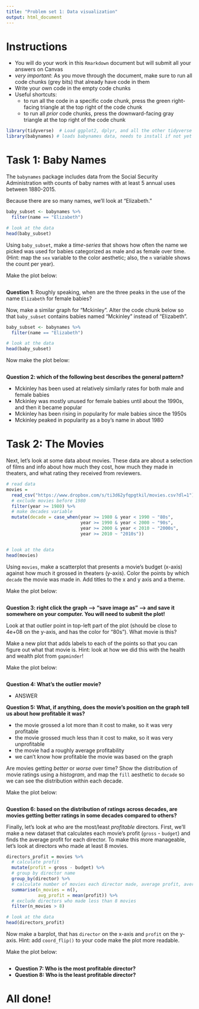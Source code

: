 ```yaml
---
title: "Problem set 1: Data visualization"
output: html_document
---
```



# Instructions


- You will do your work in this `Rmarkdown` document but will submit all your answers on Canvas
- *very important*: As you move through the document, make sure to run all code chunks (grey bits) that already have code in them
- Write your own code in the empty code chunks
- Useful shortcuts: 
    - to run all the code in a specific code chunk, press the green right-facing triangle at the top right of the code chunk
    - to run all *prior* code chunks, press the downward-facing gray triangle at the top right of the code chunk




```r
library(tidyverse)  # Load ggplot2, dplyr, and all the other tidyverse packages
library(babynames) # loads babynames data, needs to install if not yet installed
```


# Task 1: Baby Names


The `babynames` package includes data from the Social Security Administration with counts of baby names with at least 5 annual uses between 1880-2015.

Because there are so many names, we'll look at "Elizabeth."


```r
baby_subset <- babynames %>%
  filter(name == "Elizabeth")

# look at the data
head(baby_subset)
```


Using `baby_subset`, make a *time-series* that shows how often the name we picked was used for babies categorized as male and as female over time. (Hint: map the `sex` variable to the color aesthetic; also, the `n` variable shows the count per year). 


Make the plot below:


```r

```


**Question 1**: Roughly speaking, when are the three peaks in the use of the name `Elizabeth` for female babies?



Now, make a similar graph for "Mckinley". Alter the code chunk below so that `baby_subset` contains babies named "Mckinley" instead of "Elizabeth". 


```r
baby_subset <- babynames %>%
  filter(name == "Elizabeth")

# look at the data
head(baby_subset)
```


Now make the plot below: 


```r


```


**Question 2: which of the following best describes the general pattern?**

- Mckinley has been used at relatively similarly rates for both male and female babies
- Mckinley was mostly unused for female babies until about the 1990s, and then it became popular
- Mckinley has been rising in popularity for male babies since the 1950s
- Mckinley peaked in popularity as a boy's name in about 1980




# Task 2: The Movies


Next, let's look at some data about movies. These data are about a selection of films and info about how much they cost, how much they made in theaters, and what rating they received from reviewers. 



```r
# read data
movies = 
  read_csv("https://www.dropbox.com/s/ti3d62yfqpgtkil/movies.csv?dl=1") %>% 
  # exclude movies before 1980
  filter(year >= 1980) %>% 
  # make decades variable
  mutate(decade = case_when(year >= 1980 & year < 1990 ~ "80s", 
                            year >= 1990 & year < 2000 ~ "90s", 
                            year >= 2000 & year < 2010 ~ "2000s", 
                            year >= 2010 ~ "2010s"))


# look at the data
head(movies)
```



Using `movies`, make a scatterplot that presents a movie's budget (x-axis) against how much it grossed in theaters (y-axis). Color the points by which `decade` the movie was made in. Add titles to the x and y axis and a theme. 

Make the plot below:


```r

```


**Question 3: right click the graph --> "save image as" --> and save it somewhere on your computer. You will need to submit the plot!**


 


Look at that outlier point in top-left part of the plot (should be close to 4e+08 on the y-axis, and has the color for "80s"). What movie is this? 


Make a new plot that adds labels to each of the points so that you can figure out what that movie is. Hint: look at how we did this with the health and wealth plot from `gapminder`!

Make the plot below:


```r


```


**Question 4: What's the outlier movie?**

- ANSWER

**Question 5: What, if anything, does the movie's position on the graph tell us about how profitable it was?**

- the movie grossed a lot more than it cost to make, so it was very profitable
- the movie grossed much less than it cost to make, so it was very unprofitable
- the movie had a roughly average profitability
- we can't know how profitable the movie was based on the graph



Are movies getting *better* or *worse* over time? Show the distribution of movie ratings using a *histogram*, and map the `fill` aesthetic to `decade` so we can see the distribution within each decade. 

Make the plot below: 


```r

```


**Question 6: based on the distribution of ratings across decades, are movies getting better ratings in some decades compared to others?**




Finally, let's look at who are the most/least *profitable* directors. First, we'll make a new dataset that calculates each movie's profit (`gross` - `budget`) and finds the average profit for each director. To make this more manageable, let's look at directors who made at least 8 movies. 


```r
directors_profit = movies %>% 
  # calculate profit
  mutate(profit = gross - budget) %>% 
  # group by director name
  group_by(director) %>% 
  # calculate number of movies each director made, average profit, average rating
  summarise(n_movies = n(), 
            avg_profit = mean(profit)) %>% 
  # exclude directors who made less than 8 movies
  filter(n_movies > 8)

# look at the data
head(directors_profit)
```


Now make a barplot, that has `director` on the x-axis and `profit` on the y-axis. Hint: add `coord_flip()` to your code make the plot more readable.


Make the plot below:


```r

```


- **Question 7: Who is the most profitable director?** 
- **Question 8: Who is the least profitable director?** 


# All done!

